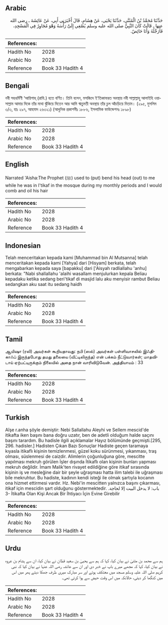 ## Arabic


<div dir="rtl" lang="ar" style={{fontSize:'larger',backgroundColor:'#f8f9fa',padding:20}}>
حَدَّثَنَا مُحَمَّدُ بْنُ الْمُثَنَّى، حَدَّثَنَا يَحْيَى، عَنْ هِشَامٍ، قَالَ أَخْبَرَنِي أَبِي، عَنْ عَائِشَةَ ـ رضى الله عنها ـ قَالَتْ كَانَ النَّبِيُّ صلى الله عليه وسلم يُصْغِي إِلَىَّ رَأْسَهُ وَهْوَ مُجَاوِرٌ فِي الْمَسْجِدِ، فَأُرَجِّلُهُ وَأَنَا حَائِضٌ‏.‏
</div>
<div style={{backgroundColor:'#f8f9fa',padding:20, marginBottom: 10}}><table> <thead> <tr> <th>References:</th> <th></th> </tr> </thead> <tbody><tr><td>Hadith No</td><td>2028</td></tr><tr><td>Arabic No</td><td>2028</td></tr><tr><td>Reference</td><td>Book 33 Hadith 4</td></tr></tbody></table></div>

## Bengali


<div dir="ltr" lang="bn" style={{fontSize:'larger',backgroundColor:'#f8f9fa',padding:20}}>
নবী সহধর্মিণী ‘আয়িশাহ্ (রাযি.) হতে বর্ণিত। তিনি বলেন, মসজিদে ই‘তিকাফরত অবস্থায় নবী সাল্লাল্লাহু আলাইহি ওয়াসাল্লাম আমার দিকে তাঁর মাথা ঝুঁকিয়ে দিতেন আর আমি ঋতুমতী অবস্থায় তাঁর চুল আঁচড়িয়ে দিতাম। (২৯৫, মুসলিম ৩/৩, হাঃ ২৯৭, আহমাদ ২৬৩২১) (আধুনিক প্রকাশনীঃ ১৮৮৬, ইসলামিক ফাউন্ডেশনঃ ১৮৯৮)
</div>
<div style={{backgroundColor:'#f8f9fa',padding:20, marginBottom: 10}}><table> <thead> <tr> <th>References:</th> <th></th> </tr> </thead> <tbody><tr><td>Hadith No</td><td>2028</td></tr><tr><td>Arabic No</td><td>2028</td></tr><tr><td>Reference</td><td>Book 33 Hadith 4</td></tr></tbody></table></div>

## English


<div dir="ltr" lang="en" style={{fontSize:'larger',backgroundColor:'#f8f9fa',padding:20}}>
Narrated 'Aisha:The Prophet (ﷺ) used to (put) bend his head (out) to me while he was in I'tikaf in the mosque during my monthly periods and I would comb and oil his hair
</div>
<div style={{backgroundColor:'#f8f9fa',padding:20, marginBottom: 10}}><table> <thead> <tr> <th>References:</th> <th></th> </tr> </thead> <tbody><tr><td>Hadith No</td><td>2028</td></tr><tr><td>Arabic No</td><td>2028</td></tr><tr><td>Reference</td><td>Book 33 Hadith 4</td></tr></tbody></table></div>

## Indonesian


<div dir="ltr" lang="id" style={{fontSize:'larger',backgroundColor:'#f8f9fa',padding:20}}>
Telah menceritakan kepada kami [Muhammad bin Al Mutsanna] telah menceritakan kepada kami [Yahya] dari [Hisyam] berkata, telah mengabarkan kepada saya [bapakku] dari ['Aisyah radliallahu 'anhu] berkata: "Nabi shallallahu 'alaihi wasallam menjulurkan kepala Beliau kepadaku ketika sedang beri'tikaf di masjid lalu aku menyisir rambut Beliau sedangkan aku saat itu sedang haidh
</div>
<div style={{backgroundColor:'#f8f9fa',padding:20, marginBottom: 10}}><table> <thead> <tr> <th>References:</th> <th></th> </tr> </thead> <tbody><tr><td>Hadith No</td><td>2028</td></tr><tr><td>Arabic No</td><td>2028</td></tr><tr><td>Reference</td><td>Book 33 Hadith 4</td></tr></tbody></table></div>

## Tamil


<div dir="ltr" lang="ta" style={{fontSize:'larger',backgroundColor:'#f8f9fa',padding:20}}>
ஆயிஷா (ரலி) அவர்கள் கூறியதாவது: நபி (ஸல்) அவர்கள் பள்ளிவாசலில் இஃதிகாஃப் இருந்தபோது தமது தலையை (வீட்டிலிருந்த) என் பக்கம் நீட்டுவார்கள்; மாதவிடாய் ஏற்பட்டிருக்கும் நிலையில் அதை நான் வாரிவிடுவேன். அத்தியாயம் : 33
</div>
<div style={{backgroundColor:'#f8f9fa',padding:20, marginBottom: 10}}><table> <thead> <tr> <th>References:</th> <th></th> </tr> </thead> <tbody><tr><td>Hadith No</td><td>2028</td></tr><tr><td>Arabic No</td><td>2028</td></tr><tr><td>Reference</td><td>Book 33 Hadith 4</td></tr></tbody></table></div>

## Turkish


<div dir="ltr" lang="tr" style={{fontSize:'larger',backgroundColor:'#f8f9fa',padding:20}}>
Aîşe r.anha şöyle demiştir: Nebi Sallallahu Aleyhi ve Sellem mescid'de itikafta iken başını bana doğru uzatır, ben de adetli olduğum halde saçını başını tarardım. Bu hadisle ilgili açıklamalar Hayız bölümünde geçmişti.[295, 296. hadisler.] Hadisten Çıkan Bazı Sonuçlar Hadiste geçen taramaya kıyasla itikaflı kişinin temizlenmesi, güzel koku sü­rünmesi, yıkanması, traş olması, süslenmesi de caizdir. Alimlerin çoğunluğuna göre, mescitte yapılması mekruh görülen İşler dışında İtikaflı olan kişinin bunları yapması mekruh değildir. İmam Malik'ten rivayet edildiğine göre itikaf sırasında kişinin iş ve mesleğine dair bir şeyle uğraşması hatta ilim talebi ile uğraşması bile mekruhtur. Bu hadiste, kadının kendi isteği ile olmak şartıyla kocanın ona hizmet ettir­mesi vardır. Hz. Nebi'in mescitten yalnızca başını çıkarması, itikaf için mescidin şart olduğunu göstermektedir. باب: لا يدخل البيت إلا لحاجة. 3- İtikafta Olan Kişi Ancak Bir İhtiyacı İçin Evine Girebilir
</div>
<div style={{backgroundColor:'#f8f9fa',padding:20, marginBottom: 10}}><table> <thead> <tr> <th>References:</th> <th></th> </tr> </thead> <tbody><tr><td>Hadith No</td><td>2028</td></tr><tr><td>Arabic No</td><td>2028</td></tr><tr><td>Reference</td><td>Book 33 Hadith 4</td></tr></tbody></table></div>

## Urdu


<div dir="rtl" lang="ur" style={{fontSize:'larger',backgroundColor:'#f8f9fa',padding:20}}>
ہم سے محمد بن مثنیٰ نے بیان کیا، کہا کہ ہم سے یحییٰ بن سعید قطان نے بیان کیا، ان سے ہشام بن عروہ نے بیان کیا، کہا کہ مجھے میرے باپ نے خبر دی اور ان سے عائشہ رضی اللہ عنہا نے بیان کیا کہ نبی کریم صلی اللہ علیہ وسلم مسجد میں معتکف ہوتے اور سر مبارک میری طرف جھکا دیتے پھر میں اس میں کنگھا کر دیتی، حالانکہ میں اس وقت حیض سے ہوا کرتی تھی۔
</div>
<div style={{backgroundColor:'#f8f9fa',padding:20, marginBottom: 10}}><table> <thead> <tr> <th>References:</th> <th></th> </tr> </thead> <tbody><tr><td>Hadith No</td><td>2028</td></tr><tr><td>Arabic No</td><td>2028</td></tr><tr><td>Reference</td><td>Book 33 Hadith 4</td></tr></tbody></table></div>
